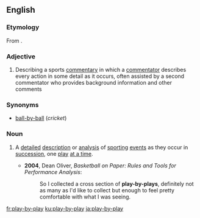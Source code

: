 ==English==

===Etymology===
From {{compound|play|by|play|lang=en}}.

===Adjective===
{{en-adj|-}}

# {{context|US|lang=en}} Describing a sports [[commentary]] in which a [[commentator]] describes every action in some detail as it occurs, often assisted by a second commentator who provides background information and other comments

===Synonyms===
* [[ball-by-ball]] (''cricket'')

===Noun===
{{en-noun}}

# {{lb|en|US}} A [[detailed]] [[description]] or [[analysis]] of [[sporting]] [[event]]s as they occur in [[succession]], one [[play]] [[at a time]].
#* '''2004''', Dean Oliver, ''Basketball on Paper: Rules and Tools for Performance Analysis'':
#*: So I collected a cross section of '''play-by-plays''', definitely not as many as I'd like to collect but enough to feel pretty comfortable with what I was seeing.

[[fr:play-by-play]]
[[ku:play-by-play]]
[[ja:play-by-play]]